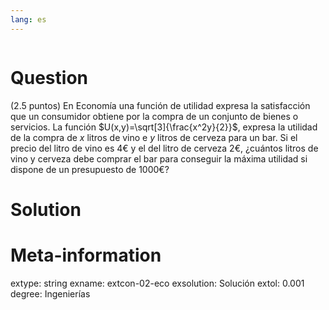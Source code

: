 ```yaml
---
lang: es
---
```


```r
```

Question
========
(2.5 puntos) En Economía una función de utilidad expresa la satisfacción que un consumidor obtiene por la compra de un conjunto de bienes o servicios. La función $U(x,y)=\sqrt[3]{\frac{x^2y}{2}}$, expresa la utilidad de la compra de $x$ litros de vino e $y$ litros de cerveza para un bar. Si el precio del litro de vino es 4€ y el del litro de cerveza 2€, ¿cuántos litros de vino y cerveza debe comprar el bar para conseguir la máxima utilidad si dispone de un presupuesto de 1000€?

Solution
========



Meta-information
================
extype: string
exname: extcon-02-eco
exsolution: Solución
extol: 0.001
degree: Ingenierías